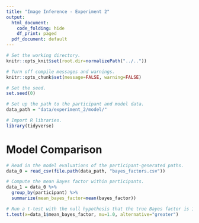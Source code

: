 ```yaml
---
title: "Image Inference - Experiment 2"
output:
  html_document:
    code_folding: hide
    df_print: paged
  pdf_document: default
---
```

  
```r
# Set the working directory.
knitr::opts_knit$set(root.dir=normalizePath("../.."))

# Turn off compile messages and warnings.
knitr::opts_chunk$set(message=FALSE, warning=FALSE)

# Set the seed.
set.seed(0)

# Set up the path to the participant and model data.
data_path = "data/experiment_2/model/"
```

```r
# Import R libraries.
library(tidyverse)
```

# Model Comparison

```r
# Read in the model evaluations of the participant-generated paths.
data_0 = read_csv(file.path(data_path, "bayes_factors.csv"))

# Compute the mean Bayes factor within participants.
data_1 = data_0 %>%
  group_by(participant) %>%
  summarize(mean_bayes_factor=mean(bayes_factor))

# Run a t-test with the null hypothesis that the true Bayes factor is 1.
t.test(x=data_1$mean_bayes_factor, mu=1.0, alternative="greater")
```
